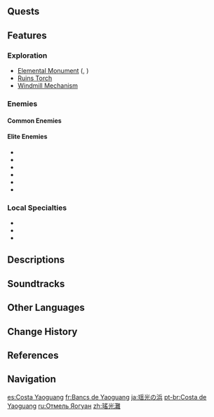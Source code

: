 {{Location Infobox
|image        = <gallery>
Yaoguang Shoal.png|In-Game
Yaoguang Shoal Map.png|Map
</gallery>
|type         = Subarea
|region       = Liyue
|area         = Qiongji Estuary
}}
{{Location Intro|{{Lang|'''Yaoguang Shoal'''|zh=瑶光滩|zh_rm=Yáoguāng-tān}}|description=<p>{{If Self|Yaoguang Shoal|It|Yaoguang Shoal}} lies south of [[Mingyun Village]] and east of [[Guili Plains]].</p><!--

--><p>To the far east side of Yaoguang Shoal is an unnamed "hidden" location dubbed '''Heart Island''' by players, for the heart-shaped puzzle located on the island. Unlocking the Luxurious Chest buried on the island requires standing on the heart with another player in Co-Op, and grants the {{Achievement|Unswerving}}.</p>}}

==Quests==
{{Quests by Category List|heo=1}}

==Features==
===Exploration===
* [[Elemental Monument]] ({{Hydro}}, {{Pyro}})
* [[Ruins Torch]]
* [[Windmill Mechanism]]

===Enemies===
====Common Enemies====
{{Column|2|
*{{Enemy|Hilichurl}}
*{{Enemy|Hilichurl Berserker}}
*{{Enemy|Hilichurl Shooter}}
*{{Enemy|Cryo Hilichurl Shooter}}
*{{Enemy|Electro Hilichurl Shooter}}
*{{Enemy|Dendro Samachurl}}
*{{Enemy|Geo Slime}}
*{{Enemy|Large Geo Slime}}
}}

====Elite Enemies====
*{{Enemy|Hydro Abyss Mage}}
*{{Enemy|Fatui Electro Cicin Mage}}
*{{Enemy|Fatui Pyro Agent}}
*{{Enemy|Blazing Axe Mitachurl}}
*{{Enemy|Ruin Guard}}
*{{Enemy|Ruin Hunter}}

===Local Specialties===
*{{Item|Cor Lapis}}
*{{Item|Qingxin}}
*{{Item|Starconch}}

==Descriptions==
{{Description|Yaoguang Shoal is named as such in the local language because of its shallow waters and bioluminescent sea creatures that used to appear after dusk, like stars that had fallen into the sea swimming to shore.<br>The sea creatures that gave this place its name have sadly all been taken by lovers that visited the area, and the area's namesake can no longer be seen.<br>But still, if one looks hard enough, the shore may still have things to offer.|[[Expedition]] description}}

==Soundtracks==
{{Soundtracks by Category Table|type=location}}

==Other Languages==
{{Other Languages
|en      = Yaoguang Shoal
|zhs     = 瑶光滩
|zhs_rm  = Yáoguāng-tān
|zht     = 瑤光灘
|zht_rm  = Yáoguāng-tān
|zh_tl   = Yaoguang Shoal
|zh_note = ''Yaoguang'' is the Chinese name of the {{w|Eta Ursae Majoris|Alkaid}}, one of the stars of the Big Dipper. As such, it may also refer to the member of the [[Liyue Qixing]] of the same name.
|ja      = {{Rubi|瑶|よう|光|こう}}の{{Rubi|浜|はま}}
|ja_rm   = Youkou no Hama<ref>[[Map]], Label: Yaoguang Shoal (Japanese)</ref>
|ja_tl   = Yaoguang Beach{{Sino|ja|part=1}}
|ko      = {{tt|요광|瑤光}} {{tt|해안|海岸}}
|ko_rm   = Yo'gwang Hae'an
|ko_tl   = Yaoguang Coast{{Sino|ko|part=1}}
|es      = Costa Yaoguang
|es_tl   = Yaoguang Coast
|fr      = Bancs de Yaoguang
|fr_tl   = Yaoguang Shoals
|ru      = Отмель Яогуан
|ru_tl   = Yaoguang Shoal
|th      = Yaoguang Shoal
|vi      = {{tt|Dao Quang|瑤光}} Đàm
|vi_tl   = <!-- Yaoguang "something"
|vi_note = From Sino-Vietnamese reading of Chinese name. 滩 ''than'' has been replaced by ''đàm'', which may be the character 潭, meaning "pool." -->
|de      = Yaoguang-Untiefe
|de_tl   = Yaoguang Shoal
|id      = Yaoguang Shoal
|pt      = Costa de Yaoguang
|pt_tl   = Yaoguang Coast
|tr      = Yaoguang Sahili
|tr_tl   = Yaoguang Beach
|it      = Costa di Yaoguang
|it_tl   = Yaoguang Coast
}}

==Change History==
{{Change History|1.0}}

==References==
{{Reflist}}

==Navigation==
{{Area Navbox|Liyue}}

[[es:Costa Yaoguang]]
[[fr:Bancs de Yaoguang]]
[[ja:瑶光の浜]]
[[pt-br:Costa de Yaoguang]]
[[ru:Отмель Яогуан]]
[[zh:瑤光灘]]